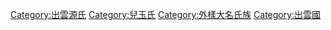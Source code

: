 [[Category:出雲源氏|Category:出雲源氏]]
[[Category:兒玉氏|Category:兒玉氏]]
[[Category:外樣大名氏族|Category:外樣大名氏族]]
[[Category:出雲國|Category:出雲國]]